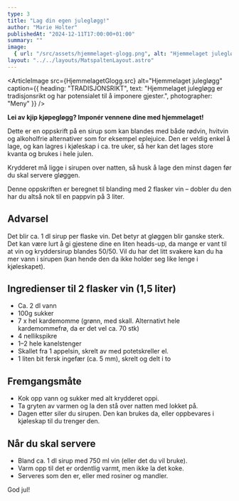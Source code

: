 ```yaml
---
type: 3
title: "Lag din egen julegløgg!"
author: "Marie Holter"
publishedAt: "2024-12-11T17:00:00+01:00"
summary: ""
image:
  { url: "/src/assets/hjemmelaget-glogg.png", alt: "Hjemmelaget julegløgg", height: "600px" }
layout: "../../layouts/MatspaltenLayout.astro"
---
```


<ArticleImage src={HjemmelagetGlogg.src} alt="Hjemmelaget julegløgg" caption={{
  heading: "TRADISJONSRIKT",
  text: "Hjemmelaget julegløgg er tradisjonsrikt og har potensialet til å imponere gjester.",
  photographer: "Meny"
}} />

**Lei av kjip kjøpegløgg? Imponér vennene dine med hjemmelaget!**

Dette er en oppskrift på en sirup som kan blandes med både rødvin, hvitvin og alkoholfrie alternativer som for eksempel eplejuice. Den er veldig enkel å lage, og kan lagres i kjøleskap i ca. tre uker, så her kan det lages store kvanta og brukes i hele julen.

Krydderet må ligge i sirupen over natten, så husk å lage den minst dagen før du skal servere gløggen.

Denne oppskriften er beregnet til blanding med 2 flasker vin – dobler du den har du altså nok til en pappvin på 3 liter.

## Advarsel

Det blir ca. 1 dl sirup per flaske vin. Det betyr at gløggen blir ganske sterk. Det kan være lurt å gi gjestene dine en liten heads-up, da mange er vant til at vin og kryddersirup blandes 50/50. Vil du har det litt svakere kan du ha mer vann i sirupen (kan hende den da ikke holder seg like lenge i kjøleskapet). 

## Ingredienser til 2 flasker vin (1,5 liter)

- Ca. 2 dl vann
- 100g sukker
- 7 x hel kardemomme (grønn, med skall. Alternativt hele kardemommefrø, da er det vel ca. 70 stk)
- 4 nellikspikre
- 1–2 hele kanelstenger
- Skallet fra 1 appelsin, skrelt av med potetskreller el. 
- 1 liten bit fersk ingefær (ca. 5 mm), skrelt og delt i to

## Fremgangsmåte

- Kok opp vann og sukker med alt krydderet oppi.
- Ta gryten av varmen og la den stå over natten med lokket på.
- Dagen etter siler du sirupen. Den kan brukes da, eller oppbevares i kjøleskap til du trenger den.

## Når du skal servere

- Bland ca. 1 dl sirup med 750 ml vin (eller det du vil bruke).
- Varm opp til det er ordentlig varmt, men ikke la det koke.
- Serveres som den er, eller med rosiner og mandler.

God jul!
